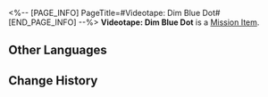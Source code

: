 <%-- [PAGE_INFO]
PageTitle=#Videotape: Dim Blue Dot#
[END_PAGE_INFO] --%>
{{Item Infobox
|id          = 140075
|image       = Item Videotape- Dim Blue Dot.png
|type        = Mission Item
|invCategory = Missions
|rarity      = 3
|effect      = 
|description = A videotape that recorded the intricate secrets of the space station. Its maker went the extra mile in making it secure by installing a most extraordinary security mechanism.
}}
{{Description|''"As if you have fallen into a space that has neither beginning nor end, you look through a standard-issue navigation visor and stare into the deepest retreat of the vast universe. In the distance, you see a dim blue dot, like a drop of water before the canvas of darkness."''}}
'''Videotape: Dim Blue Dot''' is a [[Mission Item]].

==Other Languages==
{{Other Languages
|en   = Videotape: Dim Blue Dot
|zhs  = 录像带：黯淡蓝点
|zht  = 錄影帶：黯淡藍點
|ja   = ビデオテープ：ダークブルーの点
|ko   = 녹화 테이프: 칙칙한 푸른 점
|es   = Cinta de video: Punto azul tenue
|fr   = Cassette&nbsp;: Un point bleu terne
|ru   = Видеоплёнка: Тусклая синяя точка
|th   = วิดีโอเทป: จุดสีฟ้าอ่อน
|vi   = Băng Ghi Hình: Chấm Xanh Lam U Tối
|de   = Videoband: Trüber Blauer Punkt
|id   = Rekaman Video: Titik Biru Pucat dan Samar
|pt   = Fita Cassete: Pontinho Azul
}}

==Change History==
{{Change History|1.0}}